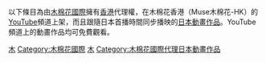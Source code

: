 以下條目為由[[木棉花國際|木棉花國際]]擁有[[香港|香港]]代理權，在木棉花香港（Muse木棉花-HK）的[[YouTube|YouTube]]頻道上架，而且跟隨日本首播時間同步播映的[[日本動畫|日本動畫作品]]。YouTube頻道上的動畫作品均可免費觀看。<!--頻道網址為https://www.youtube.com/channel/UCOsFUU8EtJGDd6-AouF_MwQ-->

[[Category:按線上播放平台分類的動畫作品|木]]
[[Category:木棉花國際|Category:木棉花國際]]
[[Category:外國YouTube頻道首播日本動畫|木]]
[[Category:木棉花國際代理日本動畫作品|Category:木棉花國際代理日本動畫作品]]